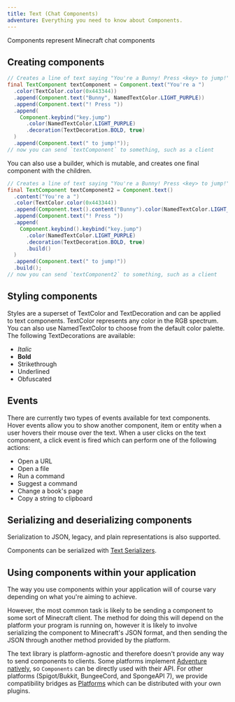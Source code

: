 ```yaml
---
title: Text (Chat Components)
adventure: Everything you need to know about Components.
---
```


Components represent Minecraft chat components

## Creating components

```java
// Creates a line of text saying "You're a Bunny! Press <key> to jump!", with some colouring and styling.
final TextComponent textComponent = Component.text("You're a ")
  .color(TextColor.color(0x443344))
  .append(Component.text("Bunny", NamedTextColor.LIGHT_PURPLE))
  .append(Component.text("! Press "))
  .append(
    Component.keybind("key.jump")
      .color(NamedTextColor.LIGHT_PURPLE)
      .decoration(TextDecoration.BOLD, true)
  )
  .append(Component.text(" to jump!"));
// now you can send `textComponent` to something, such as a client
```

You can also use a builder, which is mutable, and creates one final
component with the children.

```java
// Creates a line of text saying "You're a Bunny! Press <key> to jump!", with some colouring and styling.
final TextComponent textComponent2 = Component.text()
  .content("You're a ")
  .color(TextColor.color(0x443344))
  .append(Component.text().content("Bunny").color(NamedTextColor.LIGHT_PURPLE))
  .append(Component.text("! Press "))
  .append(
    Component.keybind().keybind("key.jump")
      .color(NamedTextColor.LIGHT_PURPLE)
      .decoration(TextDecoration.BOLD, true)
      .build()
  )
  .append(Component.text(" to jump!"))
  .build();
// now you can send `textComponent2` to something, such as a client
```

## Styling components

Styles are a superset of TextColor and TextDecoration and can be applied to text components.
TextColor represents any color in the RGB spectrum.
You can also use NamedTextColor to choose from the default color palette.
The following TextDecorations are available:

* *Italic*
* **Bold**
* Strikethrough
* Underlined
* Obfuscated

## Events

There are currently two types of events available for text components.
Hover events allow you to show another component, item or entity when a user hovers their mouse over the text.
When a user clicks on the text component, a click event is fired which can perform one of the following actions:

* Open a URL
* Open a file
* Run a command
* Suggest a command
* Change a book's page
* Copy a string to clipboard

## Serializing and deserializing components

Serialization to JSON, legacy, and plain representations is also
supported.

Components can be serialized with [Text Serializers](/adventure/serializer).

## Using components within your application

The way you use components within your application will of course vary
depending on what you're aiming to achieve.

However, the most common task is likely to be sending a component to
some sort of Minecraft client. The method for doing this will depend on
the platform your program is running on, however it is likely to involve
serializing the component to Minecraft's JSON format, and then sending
the JSON through another method provided by the platform.

The text library is platform-agnostic and therefore doesn't provide any
way to send components to clients. Some platforms implement [Adventure natively](/adventure/platform/native), so `Components`
can be directly used with their API. For other platforms (Spigot/Bukkit, BungeeCord, and SpongeAPI 7),
we provide compatibility bridges as [Platforms](/adventure/platform) which can be distributed with your own plugins.
